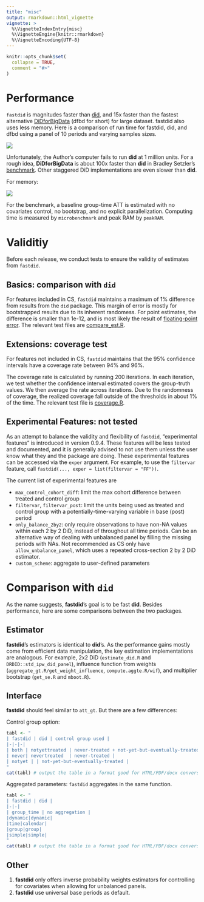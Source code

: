 ```yaml
---
title: "misc"
output: rmarkdown::html_vignette
vignette: >
  %\VignetteIndexEntry{misc}
  %\VignetteEngine{knitr::rmarkdown}
  %\VignetteEncoding{UTF-8}
---
```


```r
knitr::opts_chunk$set(
  collapse = TRUE,
  comment = "#>"
)
```

# Performance

`fastdid` is magnitudes faster than [did](https://github.com/bcallaway11/did), and 15x faster than the fastest alternative [DiDforBigData](https://github.com/setzler/DiDforBigData) (dfbd for short) for large dataset. fastdid also uses less memory. Here is a comparison of run time for fastdid, did, and dfbd using a panel of 10 periods and varying samples sizes.

![](https://i.imgur.com/s5v32Rw.png)

Unfortunately, the Author's computer fails to run **did** at 1 million units. For a rough idea, **DiDforBigData** is about 100x faster than **did** in Bradley Setzler's [benchmark](https://setzler.github.io/DiDforBigData/articles/Background.html). Other staggered DiD implementations are even slower than **did**. 

For memory:

![](https://i.imgur.com/7emkgOz.png)

For the benchmark, a baseline group-time ATT is estimated with no covariates control, no bootstrap, and no explicit parallelization. Computing time is measured by `microbenchmark` and peak RAM by `peakRAM`.

# Validitiy 

Before each release, we conduct tests to ensure the validity of estimates from `fastdid`.

## Basics: comparison with `did`

For features included in CS, `fastdid` maintains a maximum of 1% difference from results from the `did` package. This margin of error is mostly for bootstrapped results due to its inherent randomess. For point estimates, the difference is smaller than 1e-12, and is most likely the result of [floating-point error](https://en.wikipedia.org/wiki/Floating-point_error_mitigation). The relevant test files are [compare_est.R](https://github.com/TsaiLintung/fastdid/blob/main/inst/tinytest/test_2_compare_est.R). 

## Extensions: coverage test

For features not included in CS, `fastdid` maintains that the 95% confidence intervals have a coverage rate between 94% and 96%. 

The coverage rate is calculated by running 200 iterations. In each iteration, we test whether the confidence interval estimated covers the group-truth values. We then average the rate across iterations. Due to the randomness of coverage, the realized coverage fall outside of the thresholds in about 1% of the time. The relevant test file is [coverage.R](https://github.com/TsaiLintung/fastdid/blob/main/inst/tinytest/test_99_coverage.R). 

## Experimental Features: not tested

As an attempt to balance the validity and flexibility of `fastdid`, "experimental features" is introduced in version 0.9.4. These features will be less tested and documented, and it is generally advised to not use them unless the user know what they and the package are doing. These experimental features can be accessed via the `exper` argument. For example, to use the `filtervar` feature, call `fastdid(..., exper = list(filtervar = "FF"))`. 

The current list of experimental features are

- `max_control_cohort_diff`: limit the max cohort difference between treated and control group
- `filtervar`, `filtervar_post`: limit the units being used as treated and control group with a potentially-time-varying variable in base (post) period
- `only_balance_2by2`: only require observations to have non-NA values within each 2 by 2 DiD, instead of throughout all time periods. Can be an alternative way of dealing with unbalanced panel by filling the missing periods with NAs. Not recommended as CS only have `allow_unbalance_panel`, which uses a repeated cross-section 2 by 2 DiD estimator.
- `custom_scheme`: aggregate to user-defined parameters


# Comparison with `did`

As the name suggests, **fastdid**'s goal is to be fast **did**. Besides performance, here are some comparisons between the two packages.

## Estimator

**fastdid**'s estimators is identical to **did**'s. As the performance gains mostly come from efficient data manipulation, the key estimation implementations are analogous. For example, 2x2 DiD (`estimate_did.R` and `DRDID::std_ipw_did_panel`), influence function from weights (`aggregate_gt.R/get_weight_influence`, `compute.aggte.R/wif`), and multiplier bootstrap (`get_se.R` and `mboot.R`).

## Interface

**fastdid** should feel similar to `att_gt`. But there are a few differences:

Control group option: 

```r
tabl <- "
| fastdid | did | control group used |
|-|-|-|
| both | notyettreated | never-treated + not-yet-but-eventually-treated |
| never| nevertreated  | never-treated |
| notyet | | not-yet-but-eventually-treated |
"
cat(tabl) # output the table in a format good for HTML/PDF/docx conversion
```

Aggregated parameters: `fastdid` aggregates in the same function.

```r
tabl <- "
| fastdid | did |
|-|-|
| group_time | no aggregation |
|dynamic|dynamic|
|time|calendar|
|group|group|
|simple|simple|
"
cat(tabl) # output the table in a format good for HTML/PDF/docx conversion
```

## Other

1. **fastdid** only offers inverse probability weights estimators for controlling for covariates when allowing for unbalanced panels.
2. **fastdid** use universal base periods as default. 

